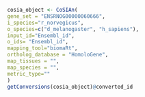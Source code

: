 ```r
cosia_object <- CoSIAn(
gene_set = "ENSRNOG00000060666",
i_species="r_norvegicus",
o_species=c("d_melanogaster", "h_sapiens"),
input_id="Ensembl_id",
o_ids= "Ensembl_id",
mapping_tool="biomaRt",
ortholog_database = "HomoloGene",
map_tissues = "",
map_species = "",
metric_type=""
)
getConversions(cosia_object)@converted_id
```

